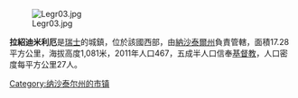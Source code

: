 [[Image:Legr03.jpg|right]]

'''拉紹迪米利厄'''是[[瑞士|瑞士]]的城鎮，位於該國西部，由[[納沙泰爾州|納沙泰爾州]]負責管轄，面積17.28平方公里，海拔高度1,081米，2011年人口467，五成半人口信奉[[基督教|基督教]]，人口密度每平方公里27人。

{{Switzerland-geo-stub}}
[[Category:纳沙泰尔州的市镇|Category:纳沙泰尔州的市镇]]